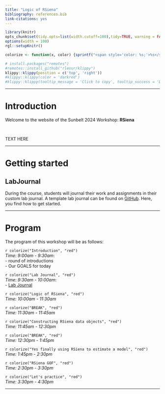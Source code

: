 ```yaml
---  
title: "Logic of RSiena"
bibliography: references.bib
link-citations: yes
---
```


```r
library(knitr)
opts_chunk$set(tidy.opts=list(width.cutoff=100),tidy=TRUE, warning = FALSE, message = FALSE,comment = "#>", cache=TRUE, class.source=c("test"), class.output=c("test2"), cache.lazy = FALSE)
options(width = 100) 
rgl::setupKnitr()

colorize <- function(x, color) {sprintf("<span style='color: %s;'>%s</span>", color, x) }

```

```r
# install.packages("remotes")
#remotes::install_github("rlesur/klippy")
klippy::klippy(position = c('top', 'right'))
#klippy::klippy(color = 'darkred')
#klippy::klippy(tooltip_message = 'Click to copy', tooltip_success = 'Done')
```

------------------------------------------------------------------------

# Introduction

```{=html}
<script>
function myFunction() {

            var btn = document.getElementById("myButton");
            //to make it fancier
            if (btn.value == "Click to hide code") {
                btn.value = "Read more";
                btn.innerHTML = "Read more";
            }
            else {
                btn.value = "Click to hide code";
                btn.innerHTML = "Read less";
            }
            //this is what you're looking for
            var x = document.getElementById("myDIV");
            if (x.style.display === "none") {
                x.style.display = "block";
            } else {
                x.style.display = "none";
            }
        }
          
</script>
```
Welcome to the website of the Sunbelt 2024 Workshop: **RSiena**

<br>

TEXT HERE

<!--

<button class="button1" onclick="myFunction()" id="myButton" value="Click To Open Instructions">

Read more

</button>

::: {#myDIV style="display:none;"}
<br>

more text here

<br>
:::

--->

------------------------------------------------------------------------

# Getting started

## LabJournal

During the course, students will journal their work and assignments in
their custom lab journal. A template lab journal can be found on
[GitHub](https://github.com/robfranken/LabJournal). Here, you find how
to get started.


------------------------------------------------------------------------

# Program

The program of this workshop will be as follows:

`r colorize("Introduction", "red")`\
*Time: 9:00am - 9:30am*:    
    - round of introductions  
    - Our GOALS for today

`r colorize("Lab Journal", "red")`\
*Time: 9:30am - 10:00am*:  
    -   [Lab Journal](https://github.com/robfranken/LabJournal)

`r colorize("Logic of RSiena", "red")`\
*Time: 10:00am - 11:30am*

`r colorize("BREAK", "red")`\
*Time: 11:30am - 11:45am*

`r colorize("Constructing RSiena data objects", "red")`\
*Time: 11:45am - 12:30pm*

`r colorize("BREAK", "red")`\
*Time: 12:30pm - 1:45pm*

`r colorize("Yes finally using RSiena to estimate a model", "red")`\
*Time: 1:45pm - 2:30pm*

`r colorize("RSiena GOF", "red")`\
*Time: 2:30pm - 3:30pm*

`r colorize("Let's practice", "red")`\
*Time: 3:30pm - 4:30pm*

---  

